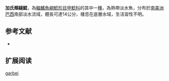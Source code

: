 {{Speciesbox
| name = 加氏頰縫鯰
| image = 
| image_width = 250px
| image_caption = 
| status = NE
| status_system = IUCN3.1
| genus = Pareiorhaphis
| species = garbei
| authority = [[Ihering|Ihering]], 1911
| synonyms = *''Hemipsilichthys garbei'',Ihering, 1911
}}

'''加氏頰縫鯰'''，為[[輻鰭魚綱|輻鰭魚綱]][[鯰形目|鯰形目]][[甲鯰科|甲鯰科]]的其中一[[種|種]]，為熱帶淡水魚，分布於[[南美洲|南美洲]][[巴西|巴西]]南部淡水流域，體長可達14公分，棲息在底層水域，生活習性不明。
==参考文献==
*{{FishBase_species|genus=Pareiorhaphis|species=garbei|year=2015|month=2}}

== 扩展阅读 ==
{{refbegin}}
{{wikispecies-inline|Pareiorhaphis garbei|加氏頰縫鯰}}
{{refend}}
{{Taxonbar|from=Q6404449}}

[[Category:頰縫鯰屬|garbei]]